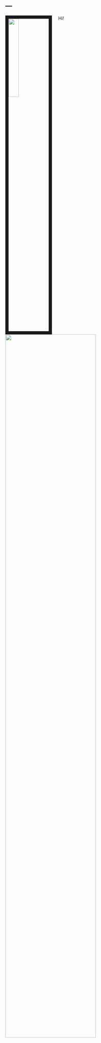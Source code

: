 ---
---

<link rel="stylesheet" href="styles.css" type="text/css">

<img src="picture/h1b.jpg" style="width:25%; border:10px solid; margin-right: 20px" align="left">


Hi!

<img src="./picture/H1B homepage.jfif" style="width:75%">